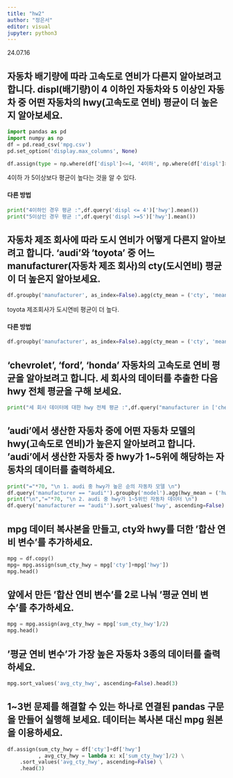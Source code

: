 ```yaml
---
title: "hw2"
author: "정은서"
editor: visual
jupyter: python3
---
```


24.07.16

## 자동차 배기량에 따라 고속도로 연비가 다른지 알아보려고 합니다. displ(배기량)이 4 이하인 자동차와 5 이상인 자동차 중 어떤 자동차의 hwy(고속도로 연비) 평균이 더 높은지 알아보세요.
```python
import pandas as pd
import numpy as np
df = pd.read_csv('mpg.csv')
pd.set_option('display.max_columns', None)

df.assign(type = np.where(df['displ']<=4, '4이하', np.where(df['displ']>=5, '5이상', '기타'))).groupby('type').agg(type_mean = ('hwy','mean'))
```

4이하 가 5이상보다 평균이 높다는 것을 알 수 있다.


#### 다른 방법
```python
print("4이하인 경우 평균 :",df.query('displ <= 4')['hwy'].mean())
print("5이상인 경우 평균 :",df.query('displ >=5')['hwy'].mean())
```





## 자동차 제조 회사에 따라 도시 연비가 어떻게 다른지 알아보려고 합니다. 'audi'와 'toyota' 중 어느 manufacturer(자동차 제조 회사)의 cty(도시연비) 평균이 더 높은지 알아보세요.
```python
df.groupby('manufacturer', as_index=False).agg(cty_mean = ('cty', 'mean')).query("manufacturer == 'audi' | manufacturer=='toyota'")
```
toyota 제조회사가 도시연비 평균이 더 높다.


#### 다른 방법
```python
df.groupby('manufacturer', as_index=False).agg(cty_mean = ('cty', 'mean')).query("manufacturer in ['audi','toyota']")
```





## 'chevrolet', 'ford', 'honda' 자동차의 고속도로 연비 평균을 알아보려고 합니다. 세 회사의 데이터를 추출한 다음 hwy 전체 평균을 구해 보세요.
```python
print("세 회사 데이터에 대한 hwy 전체 평균 :",df.query("manufacturer in ['chevrolet','ford','honda']")['hwy'].mean())
```





## 'audi'에서 생산한 자동차 중에 어떤 자동차 모델의 hwy(고속도로 연비)가 높은지 알아보려고 합니다. 'audi'에서 생산한 자동차 중 hwy가 1~5위에 해당하는 자동차의 데이터를 출력하세요.
```python
print("="*70, "\n 1. audi 중 hwy가 높은 순의 자동차 모델 \n")
df.query('manufacturer == "audi"').groupby('model').agg(hwy_mean = ('hwy' , 'mean'))
print("\n","="*70, "\n 2. audi 중 hwy가 1~5위인 자동차 데이터 \n")
df.query('manufacturer == "audi"').sort_values('hwy', ascending=False).head(5)
```





## mpg 데이터 복사본을 만들고, cty와 hwy를 더한 '합산 연비 변수'를 추가하세요.
```python
mpg = df.copy()
mpg= mpg.assign(sum_cty_hwy = mpg['cty']+mpg['hwy'])
mpg.head()
```





## 앞에서 만든 '합산 연비 변수'를 2로 나눠 '평균 연비 변수'를 추가하세요.
```python
mpg = mpg.assign(avg_cty_hwy = mpg['sum_cty_hwy']/2)
mpg.head()
```





## '평균 연비 변수'가 가장 높은 자동차 3종의 데이터를 출력하세요.
```python
mpg.sort_values('avg_cty_hwy', ascending=False).head(3)
```





## 1~3번 문제를 해결할 수 있는 하나로 연결된 pandas 구문을 만들어 실행해 보세요. 데이터는 복사본 대신 mpg 원본을 이용하세요.
```python
df.assign(sum_cty_hwy = df['cty']+df['hwy']
          , avg_cty_hwy = lambda x: x['sum_cty_hwy']/2) \
    .sort_values('avg_cty_hwy', ascending=False) \
    .head(3)
```


    